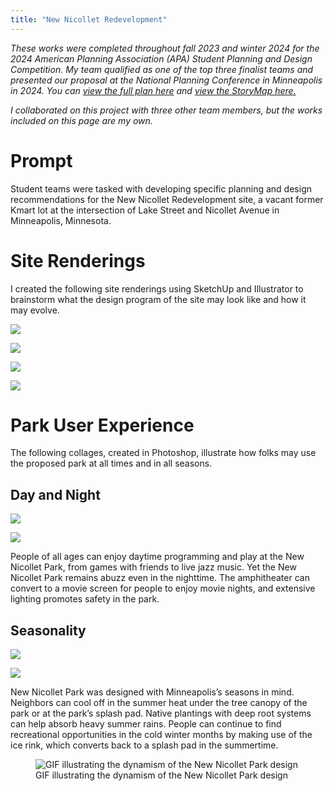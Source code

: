```yaml
---
title: "New Nicollet Redevelopment"
---
```


*These works were completed throughout fall 2023 and winter 2024 for the 2024 American Planning Association (APA) Student Planning and Design Competition. My team qualified as one of the top three finalist teams and presented our proposal at the National Planning Conference in Minneapolis in 2024. You can [view the full plan here](https://uofi.box.com/s/7ujeha4qc0ji87bu9tjcij96s2255e9o) and [view the StoryMap here.](https://storymaps.arcgis.com/stories/576c456efcbe4f7eafb0e187e1806651)*

*I collaborated on this project with three other team members, but the works included on this page are my own.*

# Prompt

Student teams were tasked with developing specific planning and design recommendations for the New Nicollet Redevelopment site, a vacant former Kmart lot at the intersection of Lake Street and Nicollet Avenue in Minneapolis, Minnesota.

# Site Renderings

I created the following site renderings using SketchUp and Illustrator to brainstorm what the design program of the site may look like and how it may evolve.

![](images/compiled_project2-01.png){fig-align="center"}

![](images/compiled_project2-02.png){fig-align="center"}

![](images/compiled_project2-03.png){fig-align="center"}

![](images/compiled_project2-04.png){fig-align="center"}

# Park User Experience

The following collages, created in Photoshop, illustrate how folks may use the proposed park at all times and in all seasons.

## Day and Night

[![](images/day-collage.png)](https://storymaps.arcgis.com/stories/576c456efcbe4f7eafb0e187e1806651)

[![](images/night-collage-draft.png)](https://storymaps.arcgis.com/stories/576c456efcbe4f7eafb0e187e1806651)

People of all ages can enjoy daytime programming and play at the New Nicollet Park, from games with friends to live jazz music. Yet the New Nicollet Park remains abuzz even in the nighttime. The amphitheater can convert to a movie screen for people to enjoy movie nights, and extensive lighting promotes safety in the park.

## Seasonality

[![](images/winter-collage-transparent-red.png)](https://storymaps.arcgis.com/stories/576c456efcbe4f7eafb0e187e1806651)

[![](images/summer-collage-winterskyDESAT.png)](https://storymaps.arcgis.com/stories/576c456efcbe4f7eafb0e187e1806651)

New Nicollet Park was designed with Minneapolis's seasons in mind. Neighbors can cool off in the summer heat under the tree canopy of the park or at the park’s splash pad. Native plantings with deep root systems can help absorb heavy summer rains. People can continue to find recreational opportunities in the cold winter months by making use of the ice rink, which converts back to a splash pad in the summertime.

![GIF illustrating the dynamism of the New Nicollet Park design](images/gif_park_alltime_wideframe_smaller.gif)
